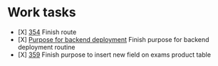 = Work tasks =

* [X] [[https://lamimed.atlassian.net/browse/TEC-354|354]] Finish route
* [X] [[https://lamimed.atlassian.net/wiki/spaces/TEC/pages/186777601/Define+deployment+routine+for+backend|Purpose for backend deployment]] Finish purpose for backend deployment routine
* [X] [[https://lamimed.atlassian.net/browse/TEC-359|359]] Finish purpose to insert new field on exams product table
